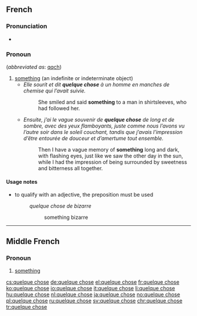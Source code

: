 ==French==

===Pronunciation===
* {{IPA|lang=fr|/kɛl.kə.ʃoz/}}

===Pronoun===
{{fr-pron|head=[[quelque]] [[chose]]}} (''abbreviated as'': [[qqch]])

# [[something]] (an indefinite or indeterminate object)
#* ''Elle sourit et dit '''quelque chose''' à un homme en manches de chemise qui l’avait suivie.''
#*: She smiled and said '''something''' to a man in shirtsleeves, who had followed her.
#* ''Ensuite, j’ai le vague souvenir de '''quelque chose''' de long et de sombre, avec des yeux flamboyants, juste comme nous l’avons vu l’autre soir dans le soleil couchant, tandis que j’avais l’impression d’être entourée de douceur et d’amertume tout ensemble.''
#*: Then I have a vague memory of '''something''' long and dark, with flashing eyes, just like we saw the other day in the sun, while I had the impression of being surrounded by sweetness and bitterness all together.

====Usage notes====
* to qualify with an adjective, the preposition {{l|fr|de}} must be used
*: ''quelque chose de bizarre''
*:: something bizarre

----

==Middle French==

===Pronoun===
{{head|frm|pronoun|head=[[quelque]] [[chose]]}}

# [[something]]

[[cs:quelque chose]]
[[de:quelque chose]]
[[el:quelque chose]]
[[fr:quelque chose]]
[[ko:quelque chose]]
[[io:quelque chose]]
[[it:quelque chose]]
[[li:quelque chose]]
[[hu:quelque chose]]
[[nl:quelque chose]]
[[ja:quelque chose]]
[[no:quelque chose]]
[[pl:quelque chose]]
[[ru:quelque chose]]
[[sv:quelque chose]]
[[chr:quelque chose]]
[[tr:quelque chose]]